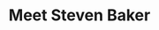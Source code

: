---
slug: /pei-devs/elders
title: Meet Steven Baker
description: He lived in Summerside for 2-3 years and was a co-organizer for some meetups and esp. the August 2013 hackathon. He was also a sponsor on occasion. Steven now lives in Sweden.
firstName: Steven
lastName: Baker
photo: /images/profiles/steven-baker.png
pubDate: 01/16/2023
peiDevsElder: inactive
---
